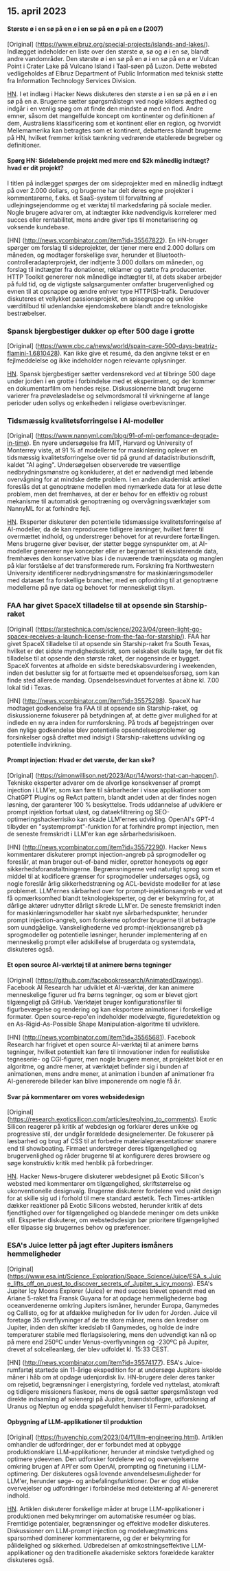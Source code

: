 

<CallToAction />

<Steps>

## 15. april 2023

#### Største ø i en sø på en ø i en sø på en ø på en ø (2007)

[Original] (https://www.elbruz.org/special-projects/islands-and-lakes/).
Indlægget indeholder en liste over den største ø, sø og ø i en sø, blandt andre vandområder. Den største ø i en sø på en ø i en sø på en ø er Vulcan Point i Crater Lake på Vulcano Island i Taal-søen på Luzon. Dette websted vedligeholdes af Elbruz Department of Public Information med teknisk støtte fra Information Technology Services Division.

[HN](http://news.ycombinator.com/item?id=35567026).
I et indlæg i Hacker News diskuteres den største ø i en sø på en ø i en sø på en ø. Brugerne sætter spørgsmålstegn ved nogle kilders ægthed og indgår i en venlig spøg om at finde den mindste ø med en flod. Andre emner, såsom det mangelfulde koncept om kontinenter og definitionen af dem, Australiens klassificering som et kontinent eller en region, og hvorvidt Mellemamerika kan betragtes som et kontinent, debatteres blandt brugerne på HN, hvilket fremmer kritisk tænkning vedrørende etablerede begreber og definitioner.

#### Spørg HN: Sideløbende projekt med mere end $2k månedlig indtægt? hvad er dit projekt?

I titlen på indlægget spørges der om sideprojekter med en månedlig indtægt på over 2.000 dollars, og brugerne har delt deres egne projekter i kommentarerne, f.eks. et SaaS-system til forvaltning af udlejningsejendomme og et værktøj til markedsføring på sociale medier. Nogle brugere advarer om, at indtægter ikke nødvendigvis korrelerer med succes eller rentabilitet, mens andre giver tips til monetarisering og voksende kundebase.

[HN] (http://news.ycombinator.com/item?id=35567822).
En HN-bruger spørger om forslag til sideprojekter, der tjener mere end 2.000 dollars om måneden, og modtager forskellige svar, herunder et Bluetooth-controlleradapterprojekt, der indtjente 3.000 dollars om måneden, og forslag til indtægter fra donationer, reklamer og støtte fra producenter. HTTP Toolkit genererer nok månedlige indtægter til, at dets skaber arbejder på fuld tid, og de vigtigste salgsargumenter omfatter brugervenlighed og evnen til at opsnappe og ændre enhver type HTTP(S)-trafik. Derudover diskuteres et vellykket passionsprojekt, en spisegruppe og unikke værditilbud til udenlandske ejendomskøbere blandt andre teknologiske bestræbelser.

### Spansk bjergbestiger dukker op efter 500 dage i grotte

[Original] (https://www.cbc.ca/news/world/spain-cave-500-days-beatriz-flamini-1.6810428).
Kan ikke give et resumé, da den angivne tekst er en fejlmeddelelse og ikke indeholder nogen relevante oplysninger.

[HN](http://news.ycombinator.com/item?id=35571481).
Spansk bjergbestiger sætter verdensrekord ved at tilbringe 500 dage under jorden i en grotte i forbindelse med et eksperiment, og der kommer en dokumentarfilm om hendes rejse. Diskussionerne blandt brugerne varierer fra prøveløsladelse og selvmordsmoral til virkningerne af lange perioder uden sollys og enkelheden i religiøse overbevisninger.

### Tidsmæssig kvalitetsforringelse i AI-modeller

[Original] (https://www.nannyml.com/blog/91-of-ml-perfomance-degrade-in-time).
En nyere undersøgelse fra MIT, Harvard og University of Monterrey viste, at 91 % af modellerne for maskinlæring oplever en tidsmæssig kvalitetsforringelse over tid på grund af datadistributionsdrift, kaldet "AI aging". Undersøgelsen observerede tre væsentlige nedbrydningsmønstre og konkluderer, at det er nødvendigt med løbende overvågning for at mindske dette problem. I en anden akademisk artikel foreslås det at genoptræne modellen med nymærkede data for at løse dette problem, men det fremhæves, at der er behov for en effektiv og robust mekanisme til automatisk genoptræning og overvågningsværktøjer som NannyML for at forhindre fejl.

[HN](http://news.ycombinator.com/item?id=35566145).
Eksperter diskuterer den potentielle tidsmæssige kvalitetsforringelse af AI-modeller, da de kan reproducere tidligere løsninger, hvilket fører til overmættet indhold, og understreger behovet for at revurdere fortællingen. Mens brugerne giver beviser, der støtter begge synspunkter om, at AI-modeller genererer nye koncepter eller er begrænset til eksisterende data, fremhæves den konservative bias i de nuværende træningsdata og manglen på klar forståelse af det transformerede rum. Forskning fra Northwestern University identificerer nedbrydningsmønstre for maskinlæringsmodeller med datasæt fra forskellige brancher, med en opfordring til at genoptræne modellerne på nye data og behovet for menneskeligt tilsyn.

### FAA har givet SpaceX tilladelse til at opsende sin Starship-raket

[Original] (https://arstechnica.com/science/2023/04/green-light-go-spacex-receives-a-launch-license-from-the-faa-for-starship/).
FAA har givet SpaceX tilladelse til at opsende sin Starship-raket fra South Texas, hvilket er det sidste myndighedsskridt, som selskabet skulle tage, før det fik tilladelse til at opsende den største raket, der nogensinde er bygget. SpaceX forventes at afholde en sidste beredskabsvurdering i weekenden, inden det beslutter sig for at fortsætte med et opsendelsesforsøg, som kan finde sted allerede mandag. Opsendelsesvinduet forventes at åbne kl. 7.00 lokal tid i Texas.

[HN] (http://news.ycombinator.com/item?id=35575298).
SpaceX har modtaget godkendelse fra FAA til at opsende sin Starship-raket, og diskussionerne fokuserer på betydningen af, at dette giver mulighed for at indlede en ny æra inden for rumforskning. På trods af begejstringen over den nylige godkendelse blev potentielle opsendelsesproblemer og forsinkelser også drøftet med indsigt i Starship-rakettens udvikling og potentielle indvirkning.

#### Prompt injection: Hvad er det værste, der kan ske?

[Original] (https://simonwillison.net/2023/Apr/14/worst-that-can-happen/).
Tekniske eksperter advarer om de alvorlige konsekvenser af prompt injection i LLM'er, som kan føre til sårbarheder i visse applikationer som ChatGPT Plugins og ReAct pattern, blandt andet uden at der findes nogen løsning, der garanterer 100 % beskyttelse. Trods uddannelse af udviklere er prompt injektion fortsat uløst, og dataekfiltrering og SEO-optimeringshackerrisiko kan skade LLM'ernes udvikling. OpenAI's GPT-4 tilbyder en "systemprompt"-funktion for at forhindre prompt injection, men de seneste fremskridt i LLM'er kan øge sårbarhedsrisikoen.

[HN] (http://news.ycombinator.com/item?id=35572290).
Hacker News kommentarer diskuterer prompt injection-angreb på sprogmodeller og foreslår, at man bruger out-of-band midler, opretter honeypots og øger sikkerhedsforanstaltningerne. Begrænsningerne ved naturligt sprog som et middel til at kodificere grænser for sprogmodeller undersøges også, og nogle foreslår årlig sikkerhedstræning og ACL-bevidste modeller for at løse problemet. LLM'ernes sårbarhed over for prompt-injektionsangreb er ved at få opmærksomhed blandt teknologieksperter, og der er bekymring for, at dårlige aktører udnytter dårligt sikrede LLM'er. De seneste fremskridt inden for maskinlæringsmodeller har skabt nye sårbarhedspunkter, herunder prompt injection-angreb, som forskerne opfordrer brugerne til at betragte som uundgåelige. Vanskelighederne ved prompt-injektionsangreb på sprogmodeller og potentielle løsninger, herunder implementering af en menneskelig prompt eller adskillelse af brugerdata og systemdata, diskuteres også.

#### Et open source AI-værktøj til at animere børns tegninger

[Original] (https://github.com/facebookresearch/AnimatedDrawings).
Facebook AI Research har udviklet et AI-værktøj, der kan animere menneskelige figurer ud fra børns tegninger, og som er blevet gjort tilgængeligt på GitHub. Værktøjet bruger konfigurationsfiler til figurbevægelse og rendering og kan eksportere animationer i forskellige formater. Open source-repo'en indeholder modelvægte, figuredetektion og en As-Rigid-As-Possible Shape Manipulation-algoritme til udviklere.

[HN] (http://news.ycombinator.com/item?id=35565681).
Facebook Research har frigivet et open source AI-værktøj til at animere børns tegninger, hvilket potentielt kan føre til innovationer inden for realistiske tegneserie- og CGI-figurer, men nogle brugere mener, at projektet blot er en algoritme, og andre mener, at værktøjet befinder sig i bunden af animationen, mens andre mener, at animation i bunden af animationer fra AI-genererede billeder kan blive imponerende om nogle få år.

#### Svar på kommentarer om vores websidedesign

[Original] (https://research.exoticsilicon.com/articles/replying_to_comments).
Exotic Silicon reagerer på kritik af webdesign og forklarer deres unikke og progressive stil, der undgår forældede designelementer. De fokuserer på læsbarhed og brug af CSS til at forbedre materialepræsentationer snarere end til showboating. Firmaet understreger deres tilgængelighed og brugervenlighed og råder brugerne til at konfigurere deres browsere og søge konstruktiv kritik med henblik på forbedringer.

[HN](http://news.ycombinator.com/item?id=35567285).
Hacker News-brugere diskuterer webdesignet på Exotic Silicon's websted med kommentarer om tilgængelighed, skriftstørrelse og ukonventionelle designvalg. Brugerne diskuterer fordelene ved unikt design for at skille sig ud i forhold til mere standard æstetik. Tech Times-artiklen dækker reaktioner på Exotic Silicons websted, herunder kritik af dets fjendtlighed over for tilgængelighed og blandede meninger om dets unikke stil. Eksperter diskuterer, om webstedsdesign bør prioritere tilgængelighed eller tilpasse sig brugernes behov og præferencer.

### ESA's Juice letter på jagt efter Jupiters ismåners hemmeligheder

[Original] (https://www.esa.int/Science_Exploration/Space_Science/Juice/ESA_s_Juice_lifts_off_on_quest_to_discover_secrets_of_Jupiter_s_icy_moons).
ESA's Jupiter Icy Moons Explorer (Juice) er med succes blevet opsendt med en Ariane 5-raket fra Fransk Guyana for at opdage hemmelighederne bag oceanverdenerne omkring Jupiters ismåner, herunder Europa, Ganymedes og Callisto, og for at afdække muligheden for liv uden for Jorden. Juice vil foretage 35 overflyvninger af de tre store måner, mens den kredser om Jupiter, inden den skifter kredsløb til Ganymedes, og holde de indre temperaturer stabile med flerlagsisolering, mens den udvendigt kan nå op på mere end 250ºC under Venus-overflyvningen og -230ºC på Jupiter, drevet af solcelleanlæg, der blev udfoldet kl. 15:33 CEST.

[HN] (http://news.ycombinator.com/item?id=35574177).
ESA's Juice-rumfartøj startede sin 11-årige ekspedition for at undersøge Jupiters iskolde måner i håb om at opdage udenjordisk liv. HN-brugere deler deres tanker om rejsetid, begrænsninger i energistyring, fordele ved nyttelast, atomkraft og tidligere missioners fiaskoer, mens de også sætter spørgsmålstegn ved direkte indsamling af solenergi på Jupiter, brændstoflagre, udforskning af Uranus og Neptun og endda spøgefuldt henviser til Fermi-paradokset.

#### Opbygning af LLM-applikationer til produktion

[Original] (https://huyenchip.com/2023/04/11/llm-engineering.html).
Artiklen omhandler de udfordringer, der er forbundet med at opbygge produktionsklare LLM-applikationer, herunder at mindske tvetydighed og optimere ydeevnen. Den udforsker fordelene ved og overvejelserne omkring brugen af API'er som OpenAI, prompting og finetuning i LLM-optimering. Der diskuteres også lovende anvendelsesmuligheder for LLM'er, herunder søge- og anbefalingsfunktioner. Der er dog etiske overvejelser og udfordringer i forbindelse med detektering af AI-genereret indhold.

[HN](http://news.ycombinator.com/item?id=35565212).
Artiklen diskuterer forskellige måder at bruge LLM-applikationer i produktionen med bekymringer om automatiske resuméer og bias. Fremtidige potentialer, begrænsninger og effektive modeller diskuteres. Diskussioner om LLM-prompt injection og modelvægtmatricens sparsomhed dominerer kommentarerne, og der er bekymring for pålidelighed og sikkerhed. Udbredelsen af omkostningseffektive LLM-applikationer og den traditionelle akademiske sektors forældede karakter diskuteres også.

</Steps>